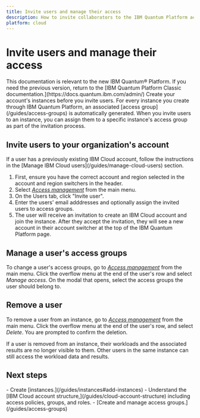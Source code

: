 ```yaml
---
title: Invite users and manage their access
description: How to invite collaborators to the IBM Quantum Platform account for your organization, and manage their access
platform: cloud
---
```


# Invite users and manage their access
<Admonition type="note">
This documentation is relevant to the new IBM Quantum&reg; Platform. If you need the previous version, return to the [IBM Quantum Platform Classic documentation.](https://docs.quantum.ibm.com/admin/)
</Admonition>

<Admonition type="tip" title="Before you begin">
Create your account's instances before you invite users. For every instance you create through IBM Quantum Platform, an associated [access group](/guides/access-groups) is automatically generated. When you invite users to an instance, you can assign them to a specific instance's access group as part of the invitation process.
</Admonition>

<span id="invite"></span>
## Invite users to your organization's account

<Admonition note="tip" title="Users with IBM Cloud accounts">
If a user has a previously existing IBM Cloud account, follow the instructions in the [Manage IBM Cloud users](/guides/manage-cloud-users) section.
</Admonition>

1. First, ensure you have the correct account and region selected in the account and region switchers in the header.
1. Select [*Access management*](https://quantum.cloud.ibm.com/users) from the main menu.
1. On the Users tab, click  "Invite user".
1. Enter the users' email adddresses and optionally assign the invited users to access groups.
1. The user will receive an invitation to create an IBM Cloud account and join the instance. After they accept the invitation, they will see a new account in their account switcher at the top of the IBM Quantum Platform page.


## Manage a user's access groups

To change a user's access groups, go to [*Access management*](https://quantum.cloud.ibm.com/users) from the main menu. Click the overflow menu at the end of the user's row and select *Manage access*. On the modal that opens, select the access groups the user should belong to.

## Remove a user

To remove a user from an instance, go to [*Access management*](https://quantum.cloud.ibm.com/users) from the main menu. Click the overflow menu at the end of the user's row, and select *Delete*. You are prompted to confirm the deletion.

<Admonition type="Note">
If a user is removed from an instance, their workloads and the associated results are no longer visible to them. Other users in the same instance can still access the workload data and results.
</Admonition>

## Next steps

<Admonition type="tip" title="Recommendations">
   - Create [instances.](/guides/instances#add-instances)
   - Understand the [IBM Cloud account structure,](/guides/cloud-account-structure) including access policies, groups, and roles.
   - [Create and manage access groups.](/guides/access-groups)
</Admonition>
